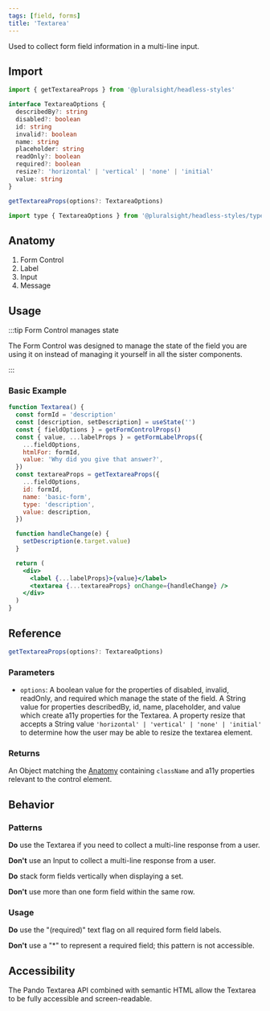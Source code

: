```yaml
---
tags: [field, forms]
title: 'Textarea'
---
```



<p className="size-xxl">
  Used to collect form field information in a multi-line input.
</p>

<DocsLinkBar
  github="https://github.com/pluralsight/pando/tree/main/packages/headless-styles/src/components/Textarea"
  figma="https://www.figma.com/file/ZmH4XsZS5WnKeo28ylM5x1/Pando-UI-kit-(Web)?node-id=1214%3A50560&t=YLA3FBYLefNvfeuf-0"
/>

## Import

```javascript
import { getTextareaProps } from '@pluralsight/headless-styles'
```

```typescript
interface TextareaOptions {
  describedBy?: string
  disabled?: boolean
  id: string
  invalid?: boolean
  name: string
  placeholder: string
  readOnly?: boolean
  required?: boolean
  resize?: 'horizontal' | 'vertical' | 'none' | 'initial'
  value: string
}

getTextareaProps(options?: TextareaOptions)
```

```javascript
import type { TextareaOptions } from '@pluralsight/headless-styles/types'
```

## Anatomy

1. Form Control
2. Label
3. Input
4. Message

## Usage

:::tip Form Control manages state

The Form Control was designed to manage the state of the field you are using it on instead of managing it yourself in all the sister components.

:::

### Basic Example

```jsx live
function Textarea() {
  const formId = 'description'
  const [description, setDescription] = useState('')
  const { fieldOptions } = getFormControlProps()
  const { value, ...labelProps } = getFormLabelProps({
    ...fieldOptions,
    htmlFor: formId,
    value: 'Why did you give that answer?',
  })
  const textareaProps = getTextareaProps({
    ...fieldOptions,
    id: formId,
    name: 'basic-form',
    type: 'description',
    value: description,
  })

  function handleChange(e) {
    setDescription(e.target.value)
  }

  return (
    <div>
      <label {...labelProps}>{value}</label>
      <textarea {...textareaProps} onChange={handleChange} />
    </div>
  )
}
```

## Reference

```typescript
getTextareaProps(options?: TextareaOptions)
```

### Parameters

- `options`: A boolean value for the properties of disabled, invalid, readOnly, and required which manage the state of the field. A String value for properties describedBy, id, name, placeholder, and value which create a11y properties for the Textarea. A property resize that accepts a String value `'horizontal' | 'vertical' | 'none' | 'initial'` to determine how the user may be able to resize the textarea element.

### Returns

An Object matching the [Anatomy](#anatomy) containing `className` and a11y properties relevant to the control element.

## Behavior

### Patterns

**Do** use the Textarea if you need to collect a multi-line response from a user.

**Don't** use an Input to collect a multi-line response from a user.

**Do** stack form fields vertically when displaying a set.

**Don't** use more than one form field within the same row.

### Usage

**Do** use the "(required)" text flag on all required form field labels.

**Don't** use a "\*" to represent a required field; this pattern is not accessible.

## Accessibility

The Pando Textarea API combined with semantic HTML allow the Textarea to be fully accessible and screen-readable.
